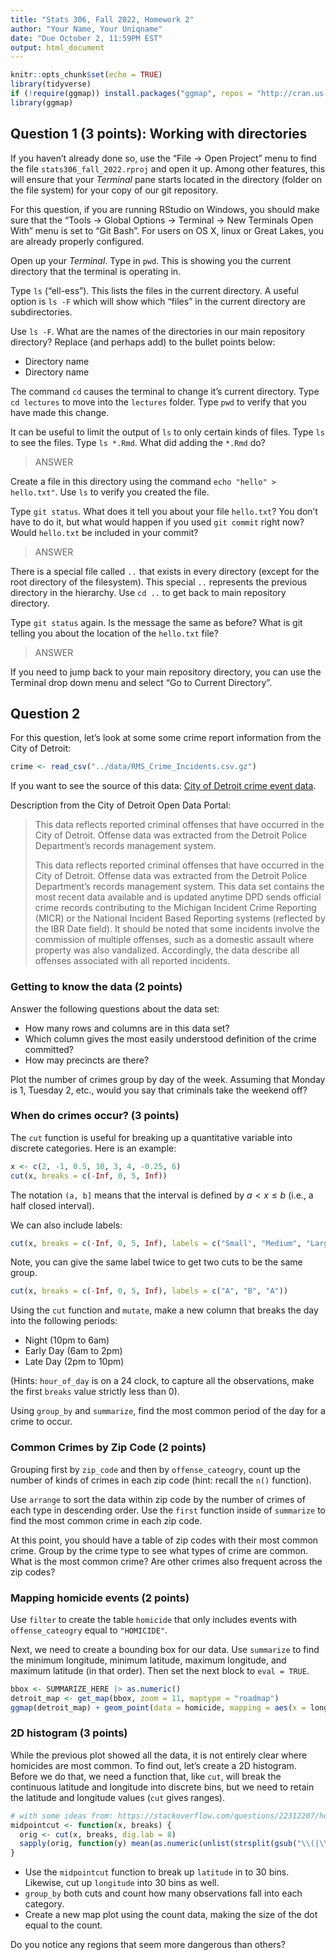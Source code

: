 ```yaml
---
title: "Stats 306, Fall 2022, Homework 2"
author: "Your Name, Your Uniqname"
date: "Due October 2, 11:59PM EST"
output: html_document
---
```


```r
knitr::opts_chunk$set(echo = TRUE)
library(tidyverse)
if (!require(ggmap)) install.packages("ggmap", repos = "http://cran.us.r-project.org")
library(ggmap)
```

## Question 1 (3 points): Working with directories

If you haven't already done so, use the "File -> Open Project" menu to find the file `stats306_fall_2022.rproj` and open it up. Among other features, this will ensure that your *Terminal* pane starts located in the directory (folder on the file system) for your copy of our git repository.

For this question, if you are running RStudio on Windows, you should make sure that the "Tools -> Global Options -> Terminal -> New Terminals Open With" menu is set to "Git Bash". For users on OS X, linux or Great Lakes, you are already properly configured.

Open up your *Terminal*. Type in `pwd`. This is showing you the current directory that the terminal is operating in.

Type `ls` ("ell-ess"). This lists the files in the current directory. A useful option is `ls -F` which will show which "files" in the current directory are subdirectories.

Use `ls -F`. What are the names of the directories in our main repository directory? Replace (and perhaps add) to the bullet points below:

* Directory name
* Directory name

The command `cd` causes the terminal to change it's current directory. Type `cd lectures` to move into the `lectures` folder. Type `pwd` to verify that you have made this change.

It can be useful to limit the output of `ls` to only certain kinds of files. Type `ls` to see the files. Type `ls *.Rmd`. What did adding the `*.Rmd` do?

> ANSWER

Create a file in this directory using the command `echo "hello" > hello.txt"`. Use `ls` to verify you created the file.

Type `git status`. What does it tell you about your file `hello.txt`? You don't have to do it, but what would happen if you used `git commit` right now? Would `hello.txt` be included in your commit?

> ANSWER

There is a special file called `..` that exists in every directory (except for the root directory of the filesystem). This special `..` represents the previous directory in the hierarchy. Use `cd ..` to get back to main repository directory.

Type `git status` again. Is the message the same as before? What is git telling you about the location of the `hello.txt` file?

> ANSWER

If you need to jump back to your main repository directory, you can use the Terminal drop down menu and select "Go to Current Directory".

## Question 2

For this question, let's look at some some crime report information from the City of Detroit:
```r
crime <- read_csv("../data/RMS_Crime_Incidents.csv.gz")
```

If you want to see the source of this data: [City of Detroit crime event data](https://data.detroitmi.gov/datasets/detroitmi::rms-crime-incidents/explore).

Description from the City of Detroit Open Data Portal:

> This data reflects reported criminal offenses that have occurred in the City of Detroit. Offense data was extracted from the Detroit Police Department's records management system.
>
> This data reflects reported criminal offenses that have occurred in the City of Detroit. Offense data was extracted from the Detroit Police Department's records management system. This data set contains the most recent data available and is updated anytime DPD sends official crime records contributing to the Michigan Incident Crime Reporting (MICR) or the National Incident Based Reporting systems (reflected by the IBR Date field). It should be noted that some incidents involve the commission of multiple offenses, such as a domestic assault where property was also vandalized. Accordingly, the data describe all offenses associated with all reported incidents.

### Getting to know the data (2 points)

Answer the following questions about the data set:

* How many rows and columns are in this data set?
* Which column gives the most easily understood definition of the crime committed?
* How may precincts are there?

Plot the number of crimes group by day of the week. Assuming that Monday is 1, Tuesday 2, etc., would you say that criminals take the weekend off?

### When do crimes occur? (3 points)

The `cut` function is useful for breaking up a quantitative variable into discrete categories. Here is an example:

```r
x <- c(2, -1, 0.5, 10, 3, 4, -0.25, 6)
cut(x, breaks = c(-Inf, 0, 5, Inf))
```

The notation `(a, b]` means that the interval is defined by $a < x \le b$ (i.e., a half closed interval).

We can also include labels:
```r
cut(x, breaks = c(-Inf, 0, 5, Inf), labels = c("Small", "Medium", "Large"))
```

Note, you can give the same label twice to get two cuts to be the same group.
```r
cut(x, breaks = c(-Inf, 0, 5, Inf), labels = c("A", "B", "A"))
```

Using the `cut` function and `mutate`, make a new column that breaks the day into the following periods:

* Night (10pm to 6am)
* Early Day (6am to 2pm)
* Late Day (2pm to 10pm)

(Hints: `hour_of_day` is on a 24 clock, to capture all the observations, make the first `breaks` value strictly less than 0).

Using `group_by` and `summarize`, find the most common period of the day for a crime to occur.

### Common Crimes by Zip Code (2 points)

Grouping first by `zip_code` and then by `offense_cateogry`, count up the number of kinds of crimes in each zip code (hint: recall the `n()` function).

Use `arrange` to sort the data within zip code by the number of crimes of each type in descending order. Use the `first` function inside of `summarize` to find the most common crime in each zip code. 

At this point, you should have a table of zip codes with their most common crime. Group by the crime type to see what types of crime are common. What is the most common crime? Are other crimes also frequent across the zip codes?

### Mapping homicide events (2 points)

Use `filter` to create the table `homicide` that only includes events with `offense_cateogry` equal to `"HOMICIDE"`. 

Next, we need to create a bounding box for our data. Use `summarize` to find the minimum longitude, minimum latitude, maximum longitude, and maximum latitude (in that order). Then set the next block to `eval = TRUE`.

```r
bbox <- SUMMARIZE_HERE |> as.numeric()
detroit_map <- get_map(bbox, zoom = 11, maptype = "roadmap")
ggmap(detroit_map) + geom_point(data = homicide, mapping = aes(x = longitude, y = latitude))
```

### 2D histogram (3 points)

While the previous plot showed all the data, it is not entirely clear where homicides are most common. To find out, let's create a 2D histogram. Before we do that, we need a function that, like `cut`, will break the continuous latitude and longitude into discrete bins, but we need to retain the latitude and longitude values (`cut` gives ranges).

```r
# with some ideas from: https://stackoverflow.com/questions/22312207/how-to-assign-cut-range-midpoints-in-r
midpointcut <- function(x, breaks) {
  orig <- cut(x, breaks, dig.lab = 8)
  sapply(orig, function(y) mean(as.numeric(unlist(strsplit(gsub("\\(|\\)|\\[|\\]", "", as.character(y)), ",")))))
} 
```

* Use the `midpointcut` function to break up `latitude` in to 30 bins. Likewise, cut up `longitude` into 30 bins as well.
* `group_by` both cuts and count how many observations fall into each category.
* Create a new map plot using the count data, making the size of the dot equal to the count.

Do you notice any regions that seem more dangerous than others?

